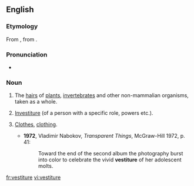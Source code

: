 ==English==
===Etymology===
From {{etyl|ML.|en}} {{term|vestitura}}, from {{etyl|la|en}} {{term|vestire|lang=la}}.

===Pronunciation===
*{{a|UK}} {{IPA|/ˈvɛstɪstjʊə/|/ˈvɛstitʃə/}}

===Noun===
{{en-noun|-}}

# {{context|biology}} The [[hair]]s of [[plant]]s, [[invertebrate]]s and other non-mammalian organisms, taken as a whole.
# {{context|rare}} [[investiture|Investiture]] (of a person with a specific role, powers etc.).
# {{context|literary|_|or|_|archaic}} [[clothes|Clothes]], [[clothing]].
#*'''1972''', Vladimir Nabokov, ''Transparent Things'', McGraw-Hill 1972, p. 41:
#*:Toward the end of the second album the photography burst into color to celebrate the vivid '''vestiture''' of her adolescent molts.

[[fr:vestiture]]
[[vi:vestiture]]